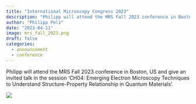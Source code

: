 ```yaml
---
title: "International Microscopy Congress 2023"
description: "Philipp will attend the MRS Fall 2023 conference in Boston, US and give an invited talk in the session 'CH04: Emerging Electron Microscopy Techniques to Understand Structure-Property Relationship in Quantum Materials'."
author: "Philipp Pelz"
date: "2023-04-11"
image: mrs_fall_2023.png
draft: false
categories:
  - announcement
  - conference
---
```


Philipp will attend the MRS Fall 2023 conference in Boston, US and give an invited talk in the session 'CH04: Emerging Electron Microscopy Techniques to Understand Structure-Property Relationship in Quantum Materials'.

![](mrs_fall_2023.png)




